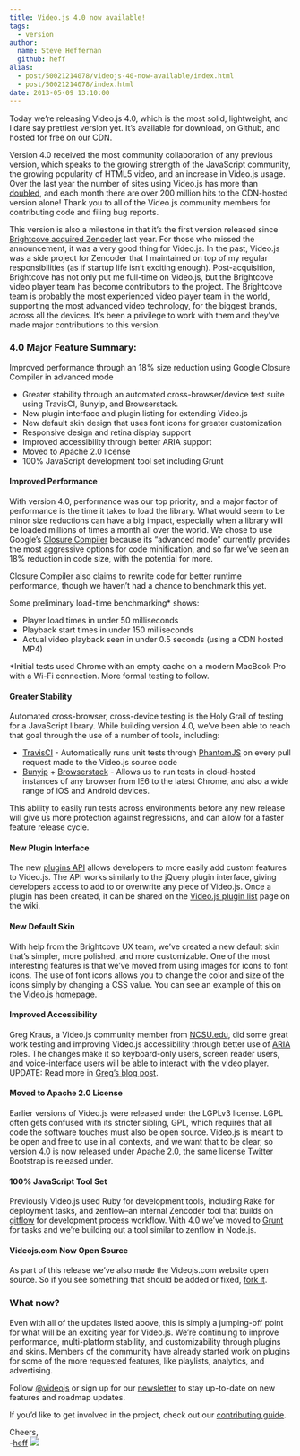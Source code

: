 ```yaml
---
title: Video.js 4.0 now available!
tags:
  - version
author:
  name: Steve Heffernan
  github: heff
alias:
  - post/50021214078/videojs-40-now-available/index.html
  - post/50021214078/index.html
date: 2013-05-09 13:10:00
---
```


Today we&rsquo;re releasing Video.js 4.0, which is the most solid, lightweight, and I dare say prettiest version yet. It&rsquo;s available for download, on Github, and hosted for free on our CDN.

Version 4.0 received the most community collaboration of any previous version, which speaks to the growing strength of the JavaScript community, the growing popularity of HTML5 video, and an increase in Video.js usage. Over the last year the number of sites using Video.js has more than [doubled](http://trends.builtwith.com/media/VideoJS), and each month there are over 200 million hits to the CDN-hosted version alone! Thank you to all of the Video.js community members for contributing code and filing bug reports.

This version is also a milestone in that it&rsquo;s the first version released since [Brightcove acquired Zencoder](/blog/brightcove-acquires-zencoder) last year. For those who missed the announcement, it was a very good thing for Video.js. In the past, Video.js was a side project for Zencoder that I maintained on top of my regular responsibilities (as if startup life isn&rsquo;t exciting enough). Post-acquisition, Brightcove has not only put me full-time on Video.js, but the Brightcove video player team has become contributors to the project. The Brightcove team is probably the most experienced video player team in the world, supporting the most advanced video technology, for the biggest brands, across all the devices. It&rsquo;s been a privilege to work with them and they&rsquo;ve made major contributions to this version.

### 4.0 Major Feature Summary:

Improved performance through an 18% size reduction using Google Closure Compiler in advanced mode

- Greater stability through an automated cross-browser/device test suite using TravisCI, Bunyip, and Browserstack.
- New plugin interface and plugin listing for extending Video.js
- New default skin design that uses font icons for greater customization
- Responsive design and retina display support
- Improved accessibility through better ARIA support
- Moved to Apache 2.0 license
- 100% JavaScript development tool set including Grunt

#### Improved Performance

With version 4.0, performance was our top priority, and a major factor of performance is the time it takes to load the library. What would seem to be minor size reductions can have a big impact, especially when a library will be loaded millions of times a month all over the world. We chose to use Google’s [Closure Compiler](https://developers.google.com/closure/compiler/) because its “advanced mode” currently provides the most aggressive options for code minification, and so far we’ve seen an 18% reduction in code size, with the potential for more.

Closure Compiler also claims to rewrite code for better runtime performance, though we haven’t had a chance to benchmark this yet.

Some preliminary load-time benchmarking\* shows:

- Player load times in under 50 milliseconds
- Playback start times in under 150 milliseconds
- Actual video playback seen in under 0.5 seconds (using a CDN hosted MP4)

\*Initial tests used Chrome with an empty cache on a modern MacBook Pro with a Wi-Fi connection. More formal testing to follow.

#### Greater Stability

Automated cross-browser, cross-device testing is the Holy Grail of testing for a JavaScript library. While building version 4.0, we’ve been able to reach that goal through the use of a number of tools, including:

- [TravisCI](https://travis-ci.org) - Automatically runs unit tests through [PhantomJS](http://phantomjs.org) on every pull request made to the Video.js source code
- [Bunyip](http://ryanseddon.github.io/bunyip/) + [Browserstack](http://www.browserstack.com) - Allows us to run tests in cloud-hosted instances of any browser from IE6 to the latest Chrome, and also a wide range of iOS and Android devices.

This ability to easily run tests across environments before any new release will give us more protection against regressions, and can allow for a faster feature release cycle.

#### New Plugin Interface

The new [plugins API](https://github.com/videojs/video.js/blob/main/docs/plugins.md) allows developers to more easily add custom features to Video.js. The API works similarly to the jQuery plugin interface, giving developers access to add to or overwrite any piece of Video.js. Once a plugin has been created, it can be shared on the [Video.js plugin list](https://github.com/videojs/video.js/wiki/Plugins) page on the wiki.

#### New Default Skin

With help from the Brightcove UX team, we’ve created a new default skin that’s simpler, more polished, and more customizable. One of the most interesting features is that we’ve moved from using images for icons to font icons. The use of font icons allows you to change the color and size of the icons simply by changing a CSS value. You can see an example of this on the [Video.js homepage](http://videojs.com).

#### Improved Accessibility

Greg Kraus, a Video.js community member from [NCSU.edu](http://www.NCSU.edu), did some great work testing and improving Video.js accessibility through better use of [ARIA](http://www.w3.org/WAI/intro/aria) roles. The changes make it so keyboard-only users, screen reader users, and voice-interface users will be able to interact with the video player. UPDATE: Read more in [Greg&rsquo;s blog post](http://accessibility.oit.ncsu.edu/blog/2013/05/09/accessible-video-js-player-available-on-global-accessibility-awareness-day/).

#### Moved to Apache 2.0 License

Earlier versions of Video.js were released under the LGPLv3 license. LGPL often gets confused with its stricter sibling, GPL, which requires that all code the software touches must also be open source. Video.js is meant to be open and free to use in all contexts, and we want that to be clear, so version 4.0 is now released under Apache 2.0, the same license Twitter Bootstrap is released under.

#### 100% JavaScript Tool Set

Previously Video.js used Ruby for development tools, including Rake for deployment tasks, and zenflow–an internal Zencoder tool that builds on [gitflow](https://github.com/nvie/gitflow) for development process workflow. With 4.0 we’ve moved to [Grunt](http://gruntjs.com) for tasks and we’re building out a tool similar to zenflow in Node.js.

#### Videojs.com Now Open Source

As part of this release we’ve also made the Videojs.com website open source. So if you see something that should be added or fixed, [fork it](https://github.com/videojs/videojs.com).

### What now?

Even with all of the updates listed above, this is simply a jumping-off point for what will be an exciting year for Video.js. We’re continuing to improve performance, multi-platform stability, and customizability through plugins and skins. Members of the community have already started work on plugins for some of the more requested features, like playlists, analytics, and advertising.

Follow [@videojs](http://twitter.com/videojs) or sign up for our [newsletter](http://zencoder.us2.list-manage2.com/subscribe?u=36f130c3d3fadb2a21d2983b7&id=0f35b0535c) to stay up-to-date on new features and roadmap updates.

If you’d like to get involved in the project, check out our [contributing guide](https://github.com/videojs/video.js/blob/main/CONTRIBUTING.md).

Cheers,<br /> -[heff](http://blog.heff.me)
![](https://feeds.feedburner.com/~r/video-js/~4/2fKZ1Q5wRIE)
